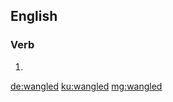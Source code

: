 ==English==

===Verb===
{{head|en|verb form}}

# {{en-past of|wangle}}

[[de:wangled]]
[[ku:wangled]]
[[mg:wangled]]